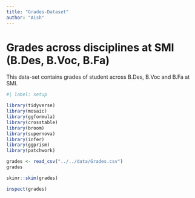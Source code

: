 ```yaml
---
title: "Grades-Dataset"
author: "Aish"
---
```


# Grades across disciplines at SMI (B.Des, B.Voc, B.Fa)

This data-set contains grades of student across B.Des, B.Voc and B.Fa at SMI.

```r
#| label: setup

library(tidyverse)
library(mosaic)
library(ggformula)
library(crosstable)
library(broom)
library(supernova)
library(infer)
library(ggprism)
library(patchwork)
```

```r
grades <- read_csv("../../data/Grades.csv")
grades
```

```r
skimr::skim(grades)
```

```r
inspect(grades)
```
